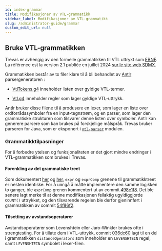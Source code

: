 ```yaml
---
id: index-grammar
title: Modifikasjoner av VTL-grammatikk
sidebar_label: Modifikasjoner av VTL-grammatikk
slug: /administrator-guide/grammar
custom_edit_url: null
---
```


## Bruke VTL-grammatikken

Trevas er avhengig av den formelle grammatikken til VTL uttrykt som [EBNF](https://fr.wikipedia.org/wiki/Extended_Backus-Naur_Form). La référence est la version 2.1 publiée en juillet 2024 [sur le site web SDMX](https://sdmx.org/validation-and-transformation-language-vtl).

Grammatikken består av to filer klare til å bli behandlet av [Antlr](https://www.antlr.org/) parsergeneratoren :

- [VtlTokens.g4](https://github.com/InseeFr/Trevas/blob/master/vtl-parser/src/main/antlr4/fr/insee/vtl/parser/VtlTokens.g4) inneholder listen over gyldige VTL-termer.

- [Vtl.g4](https://github.com/InseeFr/Trevas/blob/master/vtl-parser/src/main/antlr4/fr/insee/vtl/parser/Vtl.g4) inneholder regler som lager gyldige VTL-uttrykk.

Antlr bruker disse filene til å produsere en lexer, som lager en liste over ordforrådssymboler fra en input-tegnstrøm, og en parser, som lager den grammatiske strukturen som tilsvarer denne listen over symboler. Antlr kan generere parsere som kan brukes på forskjellige målspråk. Trevas bruker parseren for Java, som er eksponert i [`vtl-parser`](https://github.com/InseeFr/Trevas/tree/master/vtl-parser) modulen.

### Grammatikktilpasninger

For å forbedre ytelsen og funksjonaliteten er det gjort mindre endringer i VTL-grammatikken som brukes i Trevas.

#### Forenkling av det grammatiske treet

Som dokumentert [her](https://github.com/VTL-Community/VTL-Community/issues/5) og [her](https://github.com/InseeFr/Trevas-JS/issues/40), `expr` og `exprComp` grenene til grammatikktreet er nesten identiske. For å unngå å måtte implementere den samme logikken to ganger, ble `exprComp` grenen kommentert ut av commit [498c1f8](https://github.com/InseeFr/Trevas/commit/498c1f8be39702fbcfc89a3144ac1842d7771d93). Det ble senere lagt merke til at denne modifikasjonen feilaktig ugyldiggjorde `COUNT()` uttrykket, og den tilsvarende regelen ble derfor gjeninnført i grammatikken av commit [54f86f2](https://github.com/InseeFr/Trevas/commit/54f86f27d2e8fdd57df1439d74ed56d225064a7d).

#### Tilsetting av avstandsoperatører

Avstandsoperatører som Levenshtein eller Jaro-Winkler brukes ofte i strengtesting. For å tillate dem i VTL-uttrykk, commit [036dc60](https://github.com/InseeFr/Trevas/commit/036dc6055240a38c19be7afd1d3067e370353f9f) lagt til en del i grammatikken `distanceOperators` som inneholder en `LEVENSHTEIN` regel, samt `LEVENSHTEIN` symbolet i lexer-filen.
